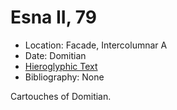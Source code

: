 # Esna II, 79 {-}


- Location: Facade, Intercolumnar A
- Date: Domitian
- [Hieroglyphic Text](https://www.ifao.egnet.net/uploads/publications/enligne/Temples-Esna002.pdf#page=241){target="_blank"}
- Bibliography: None

Cartouches of Domitian.